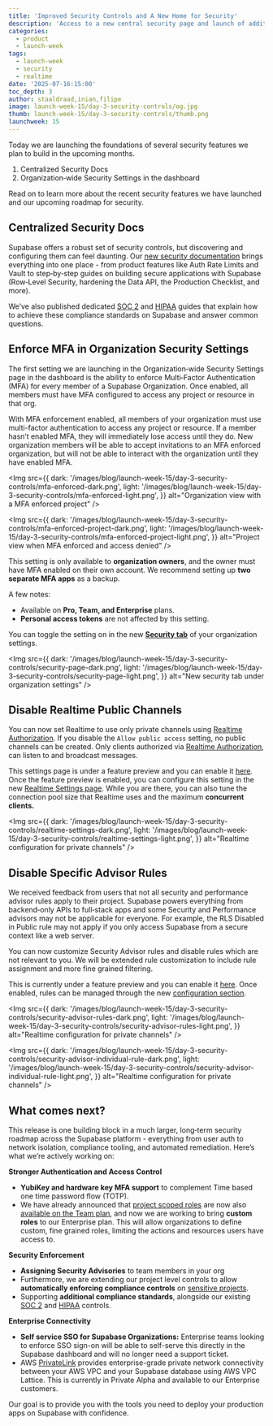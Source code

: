 ```yaml
---
title: 'Improved Security Controls and A New Home for Security'
description: 'Access to a new central security page and launch of additional controls.'
categories:
  - product
  - launch-week
tags:
  - launch-week
  - security
  - realtime
date: '2025-07-16:15:00'
toc_depth: 3
author: staaldraad,inian,filipe
image: launch-week-15/day-3-security-controls/og.jpg
thumb: launch-week-15/day-3-security-controls/thumb.png
launchweek: 15
---
```


Today we are launching the foundations of several security features we plan to build in the upcoming months.

1. Centralized Security Docs
2. Organization‑wide Security Settings in the dashboard

Read on to learn more about the recent security features we have launched and our upcoming roadmap for security.

## Centralized Security Docs

Supabase offers a robust set of security controls, but discovering and configuring them can feel daunting. Our [new security documentation](https://supabase.com/docs/guides/security) brings everything into one place - from product features like Auth Rate Limits and Vault to step‑by‑step guides on building secure applications with Supabase (Row‑Level Security, hardening the Data API, the Production Checklist, and more).

We’ve also published dedicated [SOC 2](https://supabase.com/docs/guides/security/soc-2-compliance) and [HIPAA](https://supabase.com/docs/guides/security/hipaa-compliance) guides that explain how to achieve these compliance standards on Supabase and answer common questions.

## Enforce MFA in Organization Security Settings

The first setting we are launching in the Organization‑wide Security Settings page in the dashboard is the ability to enforce Multi‑Factor Authentication (MFA) for every member of a Supabase Organization. Once enabled, all members must have MFA configured to access any project or resource in that org.

With MFA enforcement enabled, all members of your organization must use multi-factor authentication to access any project or resource. If a member hasn’t enabled MFA, they will immediately lose access until they do. New organization members will be able to accept invitations to an MFA enforced organization, but will not be able to interact with the organization until they have enabled MFA.

<Img
  src={{
    dark: '/images/blog/launch-week-15/day-3-security-controls/mfa-enforced-dark.png',
    light: '/images/blog/launch-week-15/day-3-security-controls/mfa-enforced-light.png',
  }}
  alt="Organization view with a MFA enforced project"
/>

<Img
  src={{
    dark: '/images/blog/launch-week-15/day-3-security-controls/mfa-enforced-project-dark.png',
    light: '/images/blog/launch-week-15/day-3-security-controls/mfa-enforced-project-light.png',
  }}
  alt="Project view when MFA enforced and access denied"
/>

This setting is only available to **organization owners**, and the owner must have MFA enabled on their own account. We recommend setting up **two separate MFA apps** as a backup.

A few notes:

- Available on **Pro, Team, and Enterprise** plans.
- **Personal access tokens** are not affected by this setting.

You can toggle the setting on in the new [**Security tab**](https://supabase.com/dashboard/org/_/security) of your organization settings.

<Img
  src={{
    dark: '/images/blog/launch-week-15/day-3-security-controls/security-page-dark.png',
    light: '/images/blog/launch-week-15/day-3-security-controls/security-page-light.png',
  }}
  alt="New security tab under organization settings"
/>

## Disable Realtime Public Channels

You can now set Realtime to use only private channels using [Realtime Authorization](https://supabase.com/docs/guides/realtime/authorization?queryGroups=language&language=dart). If you disable the `Allow public access` setting, no public channels can be created. Only clients authorized via [Realtime Authorization](https://supabase.com/docs/guides/realtime/authorization?queryGroups=language&language=dart), can listen to and broadcast messages.

This settings page is under a feature preview and you can enable it [here](https://supabase.com/dashboard/project/_?featurePreviewModal=supabase-ui-realtime-settings). Once the feature preview is enabled, you can configure this setting in the new [Realtime Settings page](https://supabase.com/dashboard/project/_/realtime/settings). While you are there, you can also tune the connection pool size that Realtime uses and the maximum **concurrent clients.**

<Img
  src={{
    dark: '/images/blog/launch-week-15/day-3-security-controls/realtime-settings-dark.png',
    light: '/images/blog/launch-week-15/day-3-security-controls/realtime-settings-light.png',
  }}
  alt="Realtime configuration for private channels"
/>

## Disable Specific Advisor Rules

We received feedback from users that not all security and performance advisor rules apply to their project. Supabase powers everything from backend‑only APIs to full‑stack apps and some Security and Performance advisors may not be applicable for everyone. For example, the RLS Disabled in Public rule may not apply if you only access Supabase from a secure context like a web server.

You can now customize Security Advisor rules and disable rules which are not relevant to you. We will be extended rule customization to include rule assignment and more fine grained filtering.

This is currently under a feature preview and you can enable it [here](https://supabase.com/dashboard/project/_?featurePreviewModal=supabase-ui-advisor-rules). Once enabled, rules can be managed through the new [configuration section](https://supabase.com/dashboard/project/_/advisors/rules/security).

<Img
  src={{
    dark: '/images/blog/launch-week-15/day-3-security-controls/security-advisor-rules-dark.png',
    light: '/images/blog/launch-week-15/day-3-security-controls/security-advisor-rules-light.png',
  }}
  alt="Realtime configuration for private channels"
/>

<Img
  src={{
    dark: '/images/blog/launch-week-15/day-3-security-controls/security-advisor-individual-rule-dark.png',
    light:
      '/images/blog/launch-week-15/day-3-security-controls/security-advisor-individual-rule-light.png',
  }}
  alt="Realtime configuration for private channels"
/>

## What comes next?

This release is one building block in a much larger, long‑term security roadmap across the Supabase platform - everything from user auth to network isolation, compliance tooling, and automated remediation. Here’s what we’re actively working on:

**Stronger Authentication and Access Control**

- **YubiKey and hardware key MFA support** to complement Time based one time password flow (TOTP).
- We have already announced that [project scoped roles](https://supabase.com/docs/guides/platform/access-control#organization-scoped-roles-vs-project-scoped-roles) are now also [available on the Team plan](https://supabase.com/changelog#project-scoped-roles), and now we are working to bring **custom roles** to our Enterprise plan. This will allow organizations to define custom, fine grained roles, limiting the actions and resources users have access to.

**Security Enforcement**

- **Assigning Security Advisories** to team members in your org
- Furthermore, we are extending our project level controls to allow **automatically enforcing compliance controls** on [sensitive projects](https://supabase.com/docs/guides/platform/hipaa-projects).
- Supporting **additional compliance standards**, alongside our existing [SOC 2](https://supabase.com/docs/guides/security/soc-2-compliance) and [HIPAA](https://supabase.com/docs/guides/security/hipaa-compliance) controls.

**Enterprise Connectivity**

- **Self service SSO for Supabase Organizations:** Enterprise teams looking to enforce SSO sign-on will be able to self-serve this directly in the Supabase dashboard and will no longer need a support ticket.
- AWS [PrivateLink](https://supabase.com/docs/guides/platform/privatelink) provides enterprise-grade private network connectivity between your AWS VPC and your Supabase database using AWS VPC Lattice. This is currently in Private Alpha and available to our Enterprise customers.

Our goal is to provide you with the tools you need to deploy your production apps on Supabase with confidence.
